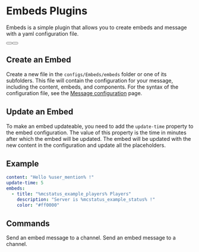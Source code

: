 # Embeds Plugins
Embeds is a simple plugin that allows you to create embeds and message with a yaml configuration file.

<div className="not-prose mb-16 mt-6 flex flex-wrap gap-3">
  <Button href="https://builtbybit.com/resources/28488/" arrow="right" children="Purchase" />
  <Button href="https://itsme.to/discord" children="Support" variant="outline" />
</div>

## Create an Embed

Create a new file in the `configs/Embeds/embeds` folder or one of its subfolders. This file will contain the configuration for your message, including the content, embeds, and components.
For the syntax of the configuration file, see the [Message configuration](/itsmybot/configuration/message) page.

## Update an Embed
To make an embed updateable, you need to add the `update-time` property to the embed configuration. The value of this property is the time in minutes after which the embed will be updated. The embed will be updated with the new content in the configuration and update all the placeholders.

## Example
```yaml
content: "Hello %user_mention% !"
update-time: 5
embeds:
  - title: "%mcstatus_example_players% Players"
    description: "Server is %mcstatus_example_status% !"
    color: "#ff0000"
```

## Commands
<Properties>
  <Property name="/embed send <embed> [channel]">
    Send an embed message to a channel.
  </Property>
  <Property name="/embed edit <message-link> [embed]">
    Send an embed message to a channel.
  </Property>
</Properties>